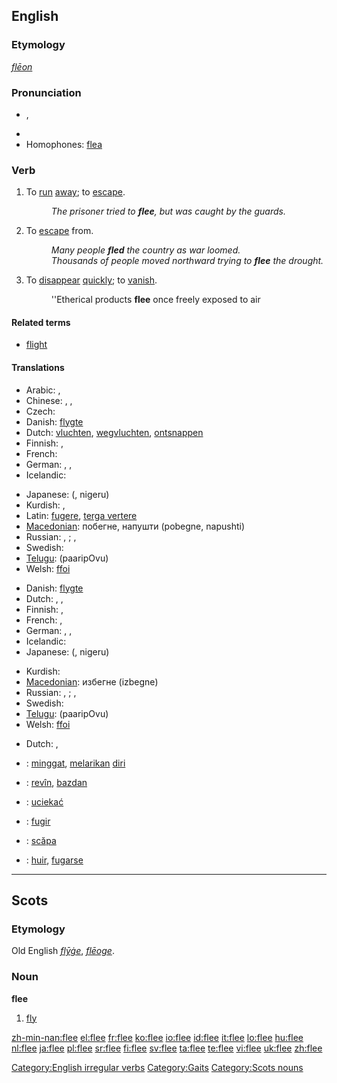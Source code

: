 ==English==

===Etymology===
{{etyl|ang}} ''[[flēon]]''

===Pronunciation===
* {{IPA|/fliː/}}, {{SAMPA|/fli:/}}
*: {{rhymes|iː}}
* {{audio|en-us-flee.ogg|Audio (US)}}
* Homophones: [[flea]]

===Verb===
{{en-verb|flees|fleeing|fled|fled}}

# {{intransitive}} To [[run]] [[away]]; to [[escape]].
#: ''The prisoner tried to '''flee''', but was caught by the guards.''
# {{transitive}} To [[escape]] from.
#: ''Many people '''fled''' the country as war loomed.''
#: ''Thousands of people moved northward trying to '''flee''' the drought.''
# {{intransitive}} To [[disappear]] [[quickly]]; to [[vanish]].
#: ''Etherical products '''flee''' once freely exposed to air

====Related terms====
* [[flight]]

====Translations====
{{trans-top|to run away; to escape}}
* Arabic: {{t-|ar|هرب|tr=haraba|sc=Arab}},  {{t|ar|فر|tr=farra|sc=Arab}}
* Chinese: {{t|zh|逃|tr=táo|sc=Hani}}, {{t|zh|奔逃|tr=bēntáo|sc=Hani}},  {{t|zh|奔|tr=bēn|sc=Hani}}
* Czech: {{t-|cs|utéct}}
* Danish: [[flygte]]
* Dutch: [[vluchten]], [[wegvluchten]], [[ontsnappen]]
* Finnish: {{t+|fi|paeta}}, {{t+|fi|karata}}
* French: {{t+|fr|s'enfuir}}
* German: {{t+|de|fliehen}}, {{t+|de|meiden}}, {{t+|de|flüchten}}
* Icelandic: {{t+|is|flýja}}
{{trans-mid}}
* Japanese: {{Jpan|[[逃げる]]}} ({{Jpan|[[にげる]]}}, nigeru)
* Kurdish: {{ku-Arab|[[هه‌ڵاتن]]}}, {{ku-Arab|[[ده‌رپه‌ڕین]]}}
* Latin: [[fugere]], [[terga vertere]]
* [[Macedonian]]: побегне, напушти (pobegne, napushti)
* Russian: {{t|ru|убегать|tr=ubegát'|sc=Cyrl}} {{impf}}, {{t|ru|убежать|tr=ubežát'|sc=Cyrl}} {{pf}}; {{t|ru|удирать|tr=udirát'|sc=Cyrl}} {{impf}}, {{t|ru|удрать|tr=udrát'|sc=Cyrl}} {{pf}}
* Swedish: {{t+|sv|fly}}
* [[Telugu]]: {{t|te|పారిపోవు|sc=Telu}} (paaripOvu)
* Welsh: [[ffoi]]
{{trans-bottom}}

{{trans-top|to escape from}}
* Danish: [[flygte]]
* Dutch: {{t+|nl|ontkomen}}, {{t-|nl|ontlopen}}, {{t-|nl|ontvluchten}}
* Finnish: {{t+|fi|paeta}}, {{t+|fi|karata}}
* French: {{t+|fr|fuir}}, {{t+|fr|échapper}}
* German: {{t+|de|fliehen}}, {{t-|de|entfliehen}}, {{t+|de|flüchten}}
* Icelandic: {{t+|is|flýja}}
* Japanese: {{Jpan|[[逃げる]]}} ({{Jpan|[[にげる]]}}, nigeru)
{{trans-mid}}
* Kurdish: {{ku-Arab|[[ڕاکردن]]}}
* [[Macedonian]]: избегне (izbegne)
* Russian: {{t|ru|убегать|tr=ubegát'|sc=Cyrl}} {{impf}}, {{t|ru|убежать|tr=ubežát'|sc=Cyrl}} {{pf}}; {{t|ru|удирать|tr=udirát'|sc=Cyrl}} {{impf}}, {{t|ru|удрать|tr=udrát'|sc=Cyrl}} {{pf}}
* Swedish: {{t+|sv|fly}}
* [[Telugu]]: {{t|te|పారిపోవు|sc=Telu}} (paaripOvu)
* Welsh: [[ffoi]]
{{trans-bottom}}

{{trans-top|to disappear quickly}}
* Dutch: {{t+|nl|vervliegen}}, {{t+|nl|vlieden}}
{{trans-mid}}
{{trans-bottom}}

{{checktrans-top}}
* {{ttbc|Indonesian}}: [[minggat]], [[lari|melarikan]] [[diri]]
* {{ttbc|Kurdish}}: [[revîn]], [[bazdan]]
* {{ttbc|Polish}}: [[uciekać]]
{{trans-mid}}
* {{ttbc|Portuguese}}: [[fugir]]
* {{ttbc|Romanian}}: [[scăpa]]
* {{ttbc|Spanish}}: [[huir]], [[fugarse]]
{{trans-bottom}}

[[Category:English irregular verbs]]
[[Category:Gaits]]

----

==Scots==

===Etymology===
Old English ''[[flyge|flȳġe]]'', ''[[fleoge|flēoge]]''.

===Noun===
'''flee'''

# [[fly]]

[[Category:Scots nouns]]

[[zh-min-nan:flee]]
[[el:flee]]
[[fr:flee]]
[[ko:flee]]
[[io:flee]]
[[id:flee]]
[[it:flee]]
[[lo:flee]]
[[hu:flee]]
[[nl:flee]]
[[ja:flee]]
[[pl:flee]]
[[sr:flee]]
[[fi:flee]]
[[sv:flee]]
[[ta:flee]]
[[te:flee]]
[[vi:flee]]
[[uk:flee]]
[[zh:flee]]